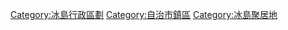 [[Category:冰島行政區劃|Category:冰島行政區劃]]
[[Category:自治市鎮區|Category:自治市鎮區]]
[[Category:冰島聚居地|Category:冰島聚居地]]